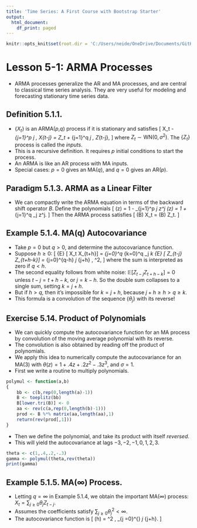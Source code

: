 ```yaml
---
title: 'Time Series: A First Course with Bootstrap Starter'
output:
  html_document:
    df_print: paged
---
```


```r
knitr::opts_knit$set(root.dir = 'C:/Users/neide/OneDrive/Documents/GitHub/BEwebinar/Data')
```

# Lesson 5-1: ARMA Processes

- ARMA processes generalize the AR and MA processes, and are central to classical time series analysis. They are very useful for modeling and forecasting stationary time series data.

## Definition 5.1.1.

- $\{ X_t \}$ is an ARMA($p$,$q$) process if it is stationary and satisfies
\[
  X_t - \sum_{j=1}^p \phi_j \, X_{t-j} = Z_t + \sum_{j=1}^q \theta_j \, Z_{t-j},
\]
 where $Z_t \sim \mbox{WN} (0,\sigma^2)$. The $\{ Z_t \}$ process is called the *inputs*.
- This is a recursive definition. It requires $p$ initial conditions to start the process.
- An ARMA is like an AR process with MA inputs.
- Special cases: $p=0$ gives an MA($q$), and $q=0$ gives an AR($p$).


## Paradigm 5.1.3. ARMA as a Linear Filter

- We can compactly write the ARMA equation in terms of the backward shift operator $B$. Define the polynomials
\[
 \phi (z) =  1 - \sum_{j=1}^p \phi_j z^j \qquad \theta (z) = 1 + \sum_{j=1}^q \theta_j z^j.
 \]
 Then the ARMA process satisfies
\[
 \phi (B) X_t = \theta (B) Z_t.
\]

## Example 5.1.4. MA(q) Autocovariance

- Take $p=0$ but $q > 0$, and determine the autocovariance function.
- Suppose $h \geq 0$:
\[
 {\mathbf E} [ X_t X_{t+h}] = \sum_{j=0}^q \sum_{k=0}^q \theta_j \theta_k {\mathbb E} [ Z_{t-j} Z_{t+h-k}]
  = \sum_{j=0}^{q-h} \theta_j \theta_{j+h} \, \sigma^2,
\]
where the sum is interpreted as zero if $q< h$. 
- The second equality follows from white noise: ${\mathbb E} [ Z_{t-j} Z_{t+h-k}] = 0$ unless
$t-j = t+h -k$, or $j = k-h$. So the double sum collapses to a single sum, setting $k=j+h$.
- But if $h > q$, then it's impossible for $k = j +h$, because $j +h \geq h > q \geq k$.
- This formula is a convolution of the sequence $\{ \theta_j \}$ with its reverse!

## Exercise 5.14. Product of Polynomials

- We can quickly compute the autocovariance function for an MA process by convolution
of the moving average polynomial with its reverse. 
- The convolution is also obtained by reading off the product of polynomials.
- We apply this idea to numerically compute the autocovariance for an MA(3) with
$\theta(z) = 1 + .4z + .2z^2 - .3z^3$, and $\sigma = 1$.
- First we write a routine to multiply polynomials.

```r
polymul <- function(a,b) 
{
	bb <- c(b,rep(0,length(a)-1))
	B <- toeplitz(bb)
	B[lower.tri(B)] <- 0
	aa <- rev(c(a,rep(0,length(b)-1)))
	prod <- B %*% matrix(aa,length(aa),1)
	return(rev(prod[,1]))
}
```

- Then we define the polynomial, and take its product with itself *reversed*.
- This will yield the autocovariance at lags $-3, -2, -1, 0, 1, 2, 3$.

```r
theta <- c(1,.4,.2,-.3)
gamma <- polymul(theta,rev(theta))
print(gamma)
```

## Example 5.1.5. MA($\infty$) Process.

- Letting $q = \infty$ in Example 5.1.4, we obtain the important MA($\infty$) process:
$X_t = \sum_{j \geq 0} \theta_j Z_{t-j}$.
- Assumes the coefficients satisfy $\sum_{j \geq 0} \theta_j^2 < \infty$.
- The autocovariance function is
\[
 \gamma (h) = \sigma^2 \, \sum_{j =0}^{\infty} \theta_j \theta_{j+h}.
\]

